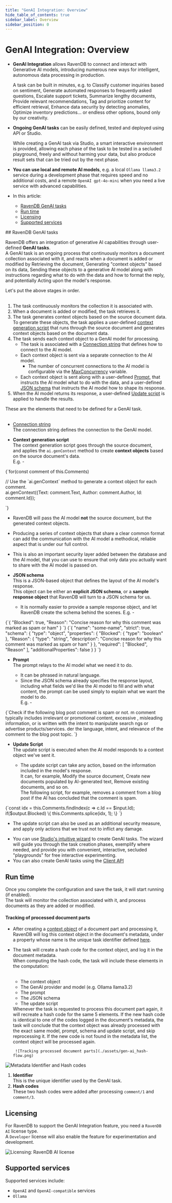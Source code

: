 ```yaml
---
title: "GenAI Integration: Overview"
hide_table_of_contents: true
sidebar_label: Overview
sidebar_position: 0
---
```



# GenAI Integration: Overview
<Admonition type="note" title="Note">

* **GenAI Integration** allows RavenDB to connect and interact with Generative AI models, 
  introducing numerous new ways for intelligent, autonomous data processing in production.  
  
     A task can be built in minutes, e.g. to Classify customer inquiries based on sentiment, 
     Generate automated responses to frequently asked questions, Escalate support tickets, 
     Summarize lengthy documents, Provide relevant recommendations, Tag and prioritize content 
     for efficient retrieval, Enhance data security by detecting anomalies, Optimize inventory 
     predictions... or endless other options, bound only by our creativity.  

* **Ongoing GenAI tasks** can be easily defined, tested and deployed using API or Studio.  

     While creating a GenAI task via Studio, a smart interactive environment is provided, 
     allowing each phase of the task to be tested in a secluded playground, freely and without 
     harming your data, but also produce result sets that can be tried out by the next phase.  

* **You can use local and remote AI models**, e.g. a local `Ollama llama3.2` service during 
  a development phase that requires speed and no additional costs, and a remote `OpenAI gpt-4o-mini` 
  when you need a live service with advanced capabilities.  

* In this article:
    * [RavenDB GenAI tasks](../../ai-integration/gen-ai-integration/gen-ai-overview.mdx#ravendb-genai-tasks)
    * [Run time](../../ai-integration/gen-ai-integration/gen-ai-overview.mdx#run-time)
    * [Licensing](../../ai-integration/gen-ai-integration/gen-ai-overview.mdx#licensing)
    * [Supported services](../../ai-integration/gen-ai-integration/gen-ai-overview.mdx#supported-services)

</Admonition>
## RavenDB GenAI tasks

RavenDB offers an integration of generative AI capabilities through user-defined **GenAI tasks**.  
A GenAI task is an ongoing process that continuously monitors a document collection associated with it, 
and reacts when a document is added or modified by Retrieving the document, Generating "context objects" 
based on its data, Sending these objects to a generative AI model along with instructions regarding what 
to do with the data and how to format the reply, and potentially Acting upon the model's response.  

<Admonition type="note" title="&lt;a id=the-flow /&gt;The flow" id="lt-a-id-the-flow-gt-the-flow" href="#lt-a-id-the-flow-gt-the-flow">
Let's put the above stages in order.
<br/>
<br/>

1. The task continuously monitors the collection it is associated with.  
2. When a document is added or modified, the task retrieves it.  
3. The task generates context objects based on the source document data.  
   To generate these objects, the task applies a user-defined [context generation script](../../ai-integration/gen-ai-integration/gen-ai-overview.mdx#the-elements_context-objects) 
   that runs through the source document and generates context objects based on the document data.  
4. The task sends each context object to a GenAI model for processing.  
    * The task is associated with a [Connection string](../../ai-integration/gen-ai-integration/gen-ai-studio.mdx#studio_connection-string) 
      that defines how to connect to the AI model.
    * Each context object is sent via a separate connection to the AI model.  
       - The number of concurrent connections to the AI model is configurable 
         via the [MaxConcurrency](../../ai-integration/gen-ai-integration/gen-ai-api.mdx#section) variable.  
    * Each context object is sent along with a user-defined [Prompt](../../ai-integration/gen-ai-integration/gen-ai-overview.mdx#the-elements_prompt), 
      that instructs the AI model what to do with the data, and 
      a user-defined [JSON schema](../../ai-integration/gen-ai-integration/gen-ai-overview.mdx#the-elements_json-schema) 
      that instructs the AI model how to shape its response.  
5. When the AI model returns its response, a user-defined [Update script](../../ai-integration/gen-ai-integration/gen-ai-overview.mdx#the-elements_update-script) 
   is applied to handle the results.  
</Admonition>

<Admonition type="note" title="&lt;a id=the-elements /&gt;The elements" id="lt-a-id-the-elements-gt-the-elements" href="#lt-a-id-the-elements-gt-the-elements">
These are the elements that need to be defined for a GenAI task.
<br/>
<br/>

* [Connection string](../../ai-integration/gen-ai-integration/gen-ai-studio.mdx#studio_connection-string)  
  The connection string defines the connection to the GenAI model.  

* <a id="the-elements_context-objects"/>**Context generation script**  
  The context generation script goes through the source document,  
  and applies the `ai.genContext` method to create **context objects** based on the source document's data.  
  E.g. -  
<TabItem value="javascript" label="javascript">
<CodeBlock language="javascript">
{`for(const comment of this.Comments)

  // Use the \`ai.genContext\` method to generate a context object for each comment.  
  ai.genContext(\{Text: comment.Text, Author: comment.Author, Id: comment.Id\});
 
`}
</CodeBlock>
</TabItem>
   * RavenDB will pass the AI model **not** the source document, but the generated context objects.  
   * Producing a series of context objects that share a clear common format can add the communication 
     with the AI model a methodical, reliable aspect that is under our full control.  
   * This is also an important security layer added between the database and the AI model, that 
     you can use to ensure that only data you actually want to share with the AI model is passed on.  

* <a id="the-elements_json-schema"/>**JSON schema**  
  This is a JSON-based object that defines the layout of the AI model's response.  
  This object can be either an **explicit JSON schema**, or a **sample response object** 
  that RavenDB will turn to a JSON schema for us.  
   * It is normally easier to provide a sample response object, and let RavenDB create 
     the schema behind the scenes. E.g. -  
<Tabs groupId='languageSyntax'>
<TabItem value="Sample_response_object" label="Sample_response_object">
<CodeBlock language="json">
{`{ 
    "Blocked": true, 
    "Reason": "Concise reason for why this comment was marked as spam or ham" 
}
`}
</CodeBlock>
</TabItem>
<TabItem value="Explicit_JSON_schema" label="Explicit_JSON_schema">
<CodeBlock language="json">
{`{
  "name": "some-name",
  "strict": true,
  "schema": {
    "type": "object",
    "properties": {
      "Blocked": {
        "type": "boolean"
      },
      "Reason": {
        "type": "string",
        "description": "Concise reason for why this comment was marked as spam or ham"
      }
    },
    "required": [
      "Blocked",
      "Reason"
    ],
    "additionalProperties": false
  }
}
`}
</CodeBlock>
</TabItem>
</Tabs>

* <a id="the-elements_prompt"/>**Prompt**  
  The prompt relays to the AI model what we need it to do.  
   * It can be phrased in natural language.  
   * Since the JSON schema already specifies the response layout, including what fields we'd 
     like the AI model to fill and with what content, the prompt can be used simply to explain 
     what we want the model to do.  
     E.g. -  
<TabItem value="plain" label="plain">
<CodeBlock language="plain">
{`Check if the following blog post comment is spam or not.  
m comment typically includes irrelevant or promotional content, excessive 
, misleading information, or is written with the intent to manipulate search 
ngs or advertise products/services.  
der the language, intent, and relevance of the comment to the blog post topic.
`}
</CodeBlock>
</TabItem>

* <a id="the-elements_update-script"/>**Update Script**  
  The update script is executed when the AI model responds to a context object we've sent it.  
   * The update script can take any action, based on the information included in the model's response.  
     It can, for example, Modify the source document, Create new documents populated by AI-generated text, 
     Remove existing documents, and so on.  
     The following script, for example, removes a comment from a blog post if the AI has concluded 
     that the comment is spam.  
<TabItem value="javascript" label="javascript">
<CodeBlock language="javascript">
{`const idx = this.Comments.findIndex(c => c.Id == $input.Id);  
if($output.Blocked)
\{
    this.Comments.splice(idx, 1);  
\} 
`}
</CodeBlock>
</TabItem>

   * The update script can also be used as an additional security measure, and apply only actions 
     that we trust not to inflict any damage.  

</Admonition>

<Admonition type="note" title="&lt;a id=how-to-create-and-run-a-gen-ai-task /&gt;How to create and run a GenAI task" id="lt-a-id-how-to-create-and-run-a-gen-ai-task-gt-how-to-create-and-run-a-genai-task" href="#lt-a-id-how-to-create-and-run-a-gen-ai-task-gt-how-to-create-and-run-a-genai-task">

* You can use [Studio's intuitive wizard](../../ai-integration/gen-ai-integration/gen-ai-studio.mdx#add-a-genai-task) 
  to create GenAI tasks. The wizard will guide you through the task creation phases, 
  exemplify where needed, and provide you with convenient, interactive, secluded "playgrounds" 
  for free interactive experimenting.  
* You can also create GenAI tasks using the [Client API](../../ai-integration/gen-ai-integration/gen-ai-api.mdx) 
</Admonition>
 


## Run time

Once you complete the configuration and save the task, it will start running (if enabled).  
The task will monitor the collection associated with it, and process documents as they are 
added or modified.  
#### Tracking of processed document parts

* After creating a [context object](../../ai-integration/gen-ai-integration/gen-ai-studio.mdx#generate-context-objects) 
  of a document part and processing it, RavenDB will log this context object in 
  the document's metadata, under a property whose name is the unique task identifier 
  defined [here](../../ai-integration/gen-ai-integration/gen-ai-studio.mdx#unique-identifier).  
* The task will create a hash code for the context object, and log it in the document metadata.  
  <Admonition type="note" title="Hash computation" id="hash-computation" href="#hash-computation">
  When computing the hash code, the task will include these elements in the computation:  
  <br/>

  * The context object  
  * The GenAI provider and model (e.g. Ollama llama3.2)  
  * The prompt  
  * The JSON schema  
  * The update script
  </Admonition>
  Whenever the task is requested to process this document part again, it will recreate 
  a hash code for the same 5 elements.  
  If the new hash code is identical to one of the codes logged in the document's metadata, 
  the task will conclude that the context object was already processed with the exact same 
  model, prompt, schema and update script, and skip reprocessing it.  
  If the new code is not found in the metadata list, the context object will be processed again.  

       ![Tracking processed document parts](./assets/gen-ai_hash-flow.png)

![Metadata Identifier and Hash codes](./assets/gen-ai_metadata-identifier-and-hash-codes.png)

1. **Identifier**  
   This is the unique identifier used by the GenAI task.  
2. **Hash codes**  
   These two hash codes were added after processing `comment/1` and `comment/3`.  



## Licensing

For RavenDB to support the GenAI Integration feature, you need a `RavenDB AI` license type.  
A `Developer` license will also enable the feature for experimentation and development.  

![Licensing: RavenDB AI license](./assets/gen-ai_licensing.png)



## Supported services

Supported services include:

* `OpenAI` and `OpenAI-compatible` services  
* `Ollama`  




